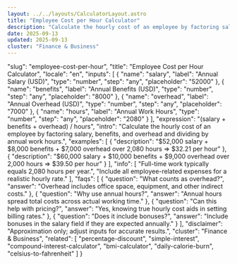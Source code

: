 ```yaml
---
layout: ../../layouts/CalculatorLayout.astro
title: "Employee Cost per Hour Calculator"
description: "Calculate the hourly cost of an employee by factoring salary, benefits, and overhead and dividing by annual work hours."
date: 2025-09-13
updated: 2025-09-13
cluster: "Finance & Business"
---
```


  "slug": "employee-cost-per-hour",
  "title": "Employee Cost per Hour Calculator",
  "locale": "en",
  "inputs": [
    {
      "name": "salary",
      "label": "Annual Salary (USD)",
      "type": "number",
      "step": "any",
      "placeholder": "52000"
    },
    {
      "name": "benefits",
      "label": "Annual Benefits (USD)",
      "type": "number",
      "step": "any",
      "placeholder": "8000"
    },
    {
      "name": "overhead",
      "label": "Annual Overhead (USD)",
      "type": "number",
      "step": "any",
      "placeholder": "7000"
    },
    {
      "name": "hours",
      "label": "Annual Work Hours",
      "type": "number",
      "step": "any",
      "placeholder": "2080"
    }
  ],
  "expression": "(salary + benefits + overhead) / hours",
  "intro": "Calculate the hourly cost of an employee by factoring salary, benefits, and overhead and dividing by annual work hours.",
  "examples": [
    {
      "description": "$52,000 salary + $8,000 benefits + $7,000 overhead over 2,080 hours ⇒ $32.21 per hour"
    },
    {
      "description": "$60,000 salary + $10,000 benefits + $9,000 overhead over 2,000 hours ⇒ $39.50 per hour"
    }
  ],
  "info": [
    "Full-time work typically equals 2,080 hours per year.",
    "Include all employee-related expenses for a realistic hourly rate."
  ],
  "faqs": [
    {
      "question": "What counts as overhead?",
      "answer": "Overhead includes office space, equipment, and other indirect costs."
    },
    {
      "question": "Why use annual hours?",
      "answer": "Annual hours spread total costs across actual working time."
    },
    {
      "question": "Can this help with pricing?",
      "answer": "Yes, knowing true hourly cost aids in setting billing rates."
    },
    {
      "question": "Does it include bonuses?",
      "answer": "Include bonuses in the salary field if they are expected annually."
    }
  ],
  "disclaimer": "Approximation only; adjust inputs for accurate results.",
  "cluster": "Finance & Business",
  "related": [
    "percentage-discount",
    "simple-interest",
    "compound-interest-calculator",
    "bmi-calculator",
    "daily-calorie-burn",
    "celsius-to-fahrenheit"
  ]
}

<Calculator schema={schema} />
